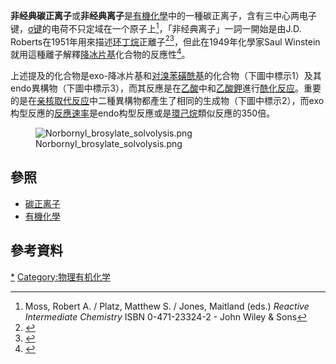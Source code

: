 {{expand|time=2011-04-23T04:40:58+00:00}}
{{Unsolved|化學|为什么[[降冰片基|降冰片基]]阳离子这么稳定？是因为它的对称性吗？如果是这样，又是为什么？这个问题很大程度上取决于降冰片基阳离子的不可替代性，这是其他[[碳正离子|碳正离子]]无法替代的。}}
'''非经典碳正离子'''或'''非经典离子'''是[[有機化學|有機化學]]中的一種碳正离子，含有三中心两电子键，[[σ键|σ键]]的电荷不只定域在一个原子上<ref>Moss, Robert A. / Platz, Matthew S. / Jones, Maitland (eds.) ''Reactive Intermediate Chemistry'' ISBN 0-471-23324-2 - John Wiley & Sons</ref>，「非经典离子」一詞一開始是由J.D. Roberts在1951年用來描述[[环丁烷|环丁烷]]正離子<ref>{{cite journal|author=J. D. Roberts and R. H. Mazur|title=The nature of the intermediate in carbonium ion-type interconversion reactions of cyclobutyl, cyclopropylcarbinyl and allylcarbinyl derivatives|year=1951|journal=J. Am. Chem. Soc.|volume=73|issue=7|pages=3542–3543|doi=10.1021/ja01151a550}}</ref><ref>{{cite journal|author=J. D. Roberts and C. C. Lee|title=The nature of the intermediate in the solvolysis of norbornyl derivatives|year=1951|journal=J. Am. Chem. Soc.|volume=73|issue=10|pages=5009–5010|doi=10.1021/ja01154a555}}</ref>，但此在1949年化學家Saul Winstein就用這種離子解釋[[降冰片基|降冰片基]]化合物的反應性<ref>{{cite journal|author=Saul Winstein and D. S. Trifan|title=The structure of the bicyclo[2,2,1]2-heptyl (norbornyl) carbonium ion|year=1949|journal=J. Am. Chem. Soc.|volume=71|issue=8|pages=2953–2953|doi=10.1021/ja01176a536}}</ref>。

上述提及的化合物是exo-降冰片基和[[对溴苯磺酰基|对溴苯磺酰基]]的化合物（下圖中標示1）及其endo異構物（下圖中標示3），而其反應是在[[乙酸|乙酸]]中和[[乙酸鉀|乙酸鉀]]進行[[酰化反应|酰化反应]]。重要的是在[[亲核取代反应|亲核取代反应]]中二種異構物都產生了相同的生成物（下圖中標示2），而exo构型反應的[[反應速率|反應速率]]是endo构型反應或是[[環己烷|環己烷]]類似反應的350倍。

[[Image:Norbornyl_brosylate_solvolysis.png|center]]

==參照==
*[[碳正离子|碳正离子]]
*[[有機化學|有機化學]]

==參考資料==
{{Reflist}}

{{Organic-compound-stub}}

[[Category:碳正离子|*]]
[[Category:物理有机化学|Category:物理有机化学]]